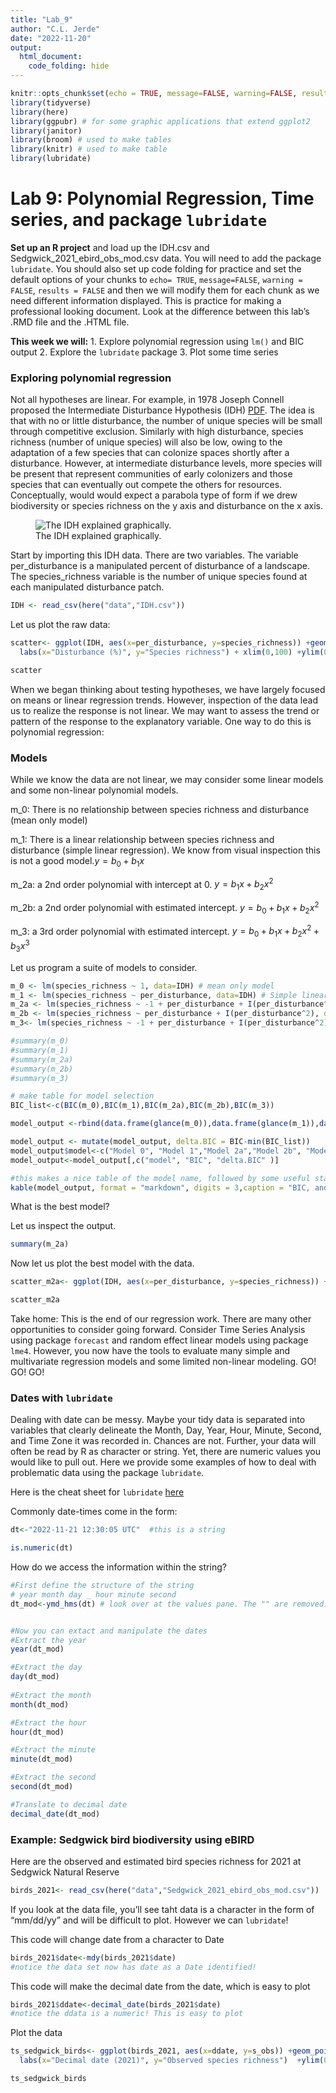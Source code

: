 ```yaml
---
title: "Lab_9"
author: "C.L. Jerde"
date: "2022-11-20"
output:   
  html_document:
    code_folding: hide
---
```


```r
knitr::opts_chunk$set(echo = TRUE, message=FALSE, warning=FALSE, results=FALSE)
library(tidyverse)
library(here)
library(ggpubr) # for some graphic applications that extend ggplot2
library(janitor)
library(broom) # used to make tables
library(knitr) # used to make table
library(lubridate)
```

# Lab 9: Polynomial Regression, Time series, and package `lubridate`

**Set up an R project** and load up the IDH.csv and Sedgwick_2021_ebird_obs_mod.csv data. You will need to add the package `lubridate`. You should also set up code folding for practice and set the default options of your chunks to `echo= TRUE`, `message=FALSE`, `warning = FALSE`, `results = FALSE` and then we will modify them for each chunk as we need different information displayed. This is practice for making a professional looking document. Look at the difference between this lab's .RMD file and the .HTML file.

**This week we will:** 1. Explore polynomial regression using `lm()` and BIC output 2. Explore the `lubridate` package 3. Plot some time series

### Exploring polynomial regression

Not all hypotheses are linear. For example, in 1978 Joseph Connell proposed the Intermediate Disturbance Hypothesis (IDH) [PDF](http://ecoevo.wdfiles.com/local--files/start/Connell1978.pdf). The idea is that with no or little disturbance, the number of unique species will be small through competitive exclusion. Similarly with high disturbance, species richness (number of unique species) will also be low, owing to the adaptation of a few species that can colonize spaces shortly after a disturbance. However, at intermediate disturbance levels, more species will be present that represent communities of early colonizers and those species that can eventually out compete the others for resources. Conceptually, would would expect a parabola type of form if we drew biodiversity or species richness on the y axis and disturbance on the x axis.

![The IDH explained graphically.](https://ars.els-cdn.com/content/image/3-s2.0-B978012809665909813X-f09813-04-9780128096659.jpg)

Start by importing this IDH data. There are two variables. The variable per_disturbance is a manipulated percent of disturbance of a landscape. The species_richness variable is the number of unique species found at each manipulated disturbance patch.

```r
IDH <- read_csv(here("data","IDH.csv"))
```

Let us plot the raw data:

```r
scatter<- ggplot(IDH, aes(x=per_disturbance, y=species_richness)) +geom_point() +
  labs(x="Disturbance (%)", y="Species richness") + xlim(0,100) +ylim(0,25)+ theme_bw()

scatter
```

When we began thinking about testing hypotheses, we have largely focused on means or linear regression trends. However, inspection of the data lead us to realize the response is not linear. We may want to assess the trend or pattern of the response to the explanatory variable. One way to do this is polynomial regression:

### Models
While we know the data are not linear, we may consider some linear models and some non-linear polynomial models.

m_0: There is no relationship between species richness and disturbance (mean only model)

m_1: There is a linear relationship between species richness and disturbance (simple linear regression). We know from visual inspection this is not a good model.$y=b_0 + b_1 x$

m_2a: a 2nd order polynomial with 
intercept at 0.  $y=b_1 x + b_2 x^2$

m_2b: a 2nd order polynomial with estimated intercept. $y=b_0 + b_1 x + b_2 x^2$

m_3: a 3rd order polynomial with estimated intercept. $y=b_0 + b_1 x + b_2 x^2 + b_3 x^3$


Let us program a suite of models to consider.
```r
m_0 <- lm(species_richness ~ 1, data=IDH) # mean only model
m_1 <- lm(species_richness ~ per_disturbance, data=IDH) # Simple linear regression
m_2a <- lm(species_richness ~ -1 + per_disturbance + I(per_disturbance^2), data=IDH) # 2nd degree polynomial no constant (intercept)
m_2b <- lm(species_richness ~ per_disturbance + I(per_disturbance^2), data=IDH) # 2nd degree polynomial with intercept
m_3<- lm(species_richness ~ -1 + per_disturbance + I(per_disturbance^2) + I(per_disturbance^3), data=IDH) # 3nd degree polynomial no constant (intercept)

#summary(m_0)
#summary(m_1)
#summary(m_2a)
#summary(m_2b)
#summary(m_3)

# make table for model selection
BIC_list<-c(BIC(m_0),BIC(m_1),BIC(m_2a),BIC(m_2b),BIC(m_3))

model_output <-rbind(data.frame(glance(m_0)),data.frame(glance(m_1)),data.frame(glance(m_2a)),data.frame(glance(m_2b)), data.frame(glance(m_3))) %>% select(BIC) 

model_output <- mutate(model_output, delta.BIC = BIC-min(BIC_list))
model_output$model<-c("Model 0", "Model 1","Model 2a","Model 2b", "Model 3")
model_output<-model_output[,c("model", "BIC", "delta.BIC" )]

#this makes a nice table of the model name, followed by some useful statistics for model selection.
kable(model_output, format = "markdown", digits = 3,caption = "BIC, and Delta.BIC for the IDH models. Delta BIC > 7 indicates models that should be dismissed from further consideration.")

```

What is the best model? 

Let us inspect the output.

```r
summary(m_2a)
```


Now let us plot the best model with the data.

```r
scatter_m2a<- ggplot(IDH, aes(x=per_disturbance, y=species_richness)) +geom_point() + labs(x="Disturbance (%)", y="Species richness") + xlim(0,100) +ylim(-5,25)+ theme_bw() + stat_smooth(method = "lm", formula = y ~ -1 + x + I(x^2),se = FALSE)

scatter_m2a
```
Take home: This is the end of our regression work.  There are many other opportunities to consider going forward.  Consider Time Series Analysis using package `forecast` and random effect linear models using package `lme4`. However, you now have the tools to evaluate many simple and multivariate regression models and some limited non-linear modeling.  GO! GO! GO!

### Dates with `lubridate`
 
Dealing with date can be messy.  Maybe your tidy data is separated into variables that clearly delineate the Month, Day, Year,  Hour, Minute, Second, and Time Zone it was recorded in.  Chances are not.  Further, your data will often be read by R as character or string.  Yet, there are numeric values you would like to pull out.  Here we provide some examples of how to deal with problematic data using the package `lubridate`.   

Here is the cheat sheet for `lubridate` [here](https://rawgit.com/rstudio/cheatsheets/main/lubridate.pdf)

Commonly date-times come in the form:
```r
dt<-"2022-11-21 12:30:05 UTC"  #this is a string

is.numeric(dt)
```

How do we access the information within the string?

```r
#First define the structure of the string
# year month day _ hour minute second 
dt_mod<-ymd_hms(dt) # look over at the values pane. The "" are removed!


#Now you can extact and manipulate the dates
#Extract the year
year(dt_mod)

#Extract the day
day(dt_mod)
  
#Extract the month
month(dt_mod)

#Extract the hour
hour(dt_mod)

#Extract the minute
minute(dt_mod)

#Extract the second
second(dt_mod)

#Translate to decimal date
decimal_date(dt_mod)
```

### Example: Sedgwick bird biodiversity using eBIRD

Here are the observed and estimated bird species richness for 2021 at Sedgwick Natural Reserve

```r
birds_2021<- read_csv(here("data","Sedgwick_2021_ebird_obs_mod.csv"))
```

If you look at the data file, you'll see taht data is a character in the form of "mm/dd/yy" and will be difficult to plot.  However we can `lubridate`!


This code will change date from a character to Date
```r
birds_2021$date<-mdy(birds_2021$date)
#notice the data set now has date as a Date identified!
```


This code will make the decimal date from the date, which is easy to plot
```r
birds_2021$ddate<-decimal_date(birds_2021$date)
#notice the ddata is a numeric! This is easy to plot
```

Plot the data
```r
ts_sedgwick_birds<- ggplot(birds_2021, aes(x=ddate, y=s_obs)) +geom_point() +
  labs(x="Decimal date (2021)", y="Observed species richness")  +ylim(0,200)+ theme_bw()

ts_sedgwick_birds
```

